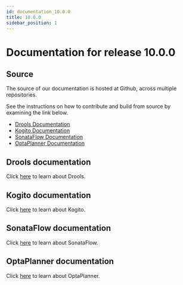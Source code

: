 ```yaml
---
id: documentation_10.0.0
title: 10.0.0
sidebar_position: 1
---
```


# Documentation for release 10.0.0

## Source

The source of our documentation is hosted at Github, across multiple repositories.

See the instructions on how to contribute and build from source by examining the link below.

* [Drools Documentation](https://github.com/apache/incubator-kie-drools/tree/10.0.x/drools-docs)
* [Kogito Documentation](https://github.com/apache/incubator-kie-docs/tree/10.0.x/doc-content/apache-kie-kogito)
* [SonataFlow Documentation](https://github.com/apache/incubator-kie-kogito-docs/tree/10.0.x/)
* [OptaPlanner Documentation](https://github.com/apache/incubator-kie-optaplanner/tree/10.0.x/optaplanner-docs)

## Drools documentation

<p>Click <a href="/docs/10.0.x/drools" target="_blank" rel="noopener noreferrer">here</a> to learn about Drools.</p>

## Kogito documentation

<p>Click <a href="/docs/10.0.x/kogito" target="_blank" rel="noopener noreferrer">here</a> to learn about Kogito.</p>

## SonataFlow documentation

<p>Click <a href="/docs/10.0.x/sonataflow" target="_blank" rel="noopener noreferrer">here</a> to learn about SonataFlow.</p>

## OptaPlanner documentation

<p>Click <a href="/docs/10.0.x/optaplanner" target="_blank" rel="noopener noreferrer">here</a> to learn about OptaPlanner.</p>